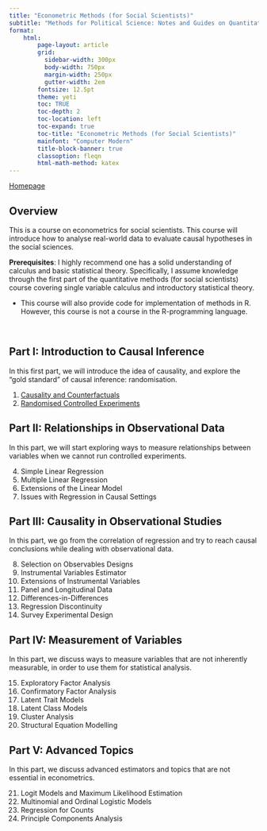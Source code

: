 ```yaml
---
title: "Econometric Methods (for Social Scientists)"
subtitle: "Methods for Political Science: Notes and Guides on Quantitative Methods"
format:
    html:
        page-layout: article
        grid:
          sidebar-width: 300px
          body-width: 750px
          margin-width: 250px
          gutter-width: 2em
        fontsize: 12.5pt
        theme: yeti
        toc: TRUE
        toc-depth: 2
        toc-location: left
        toc-expand: true
        toc-title: "Econometric Methods (for Social Scientists)"
        mainfont: "Computer Modern"
        title-block-banner: true
        classoption: fleqn
        html-math-method: katex
---
```


[Homepage](https://politicalscience.github.io)

## Overview

This is a course on econometrics for social scientists. This course will introduce how to analyse real-world data to evaluate causal hypotheses in the social sciences.

**Prerequisites**: I highly recommend one has a solid understanding of calculus and basic statistical theory. Specifically, I assume knowledge through the first part of the quantitative methods (for social scientists) course covering single variable calculus and introductory statistical theory.

-   This course will also provide code for implementation of methods in R. However, this course is not a course in the R-programming language.

<br />

## **Part I: Introduction to Causal Inference**

In this first part, we will introduce the idea of causality, and explore the "gold standard" of causal inference: randomisation.

1.  [Causality and Counterfactuals](https://politicalscience.github.io/metrics/1/1.html)
2.  [Randomised Controlled Experiments](https://politicalscience.github.io/metrics/1/2.html)

## Part II: Relationships in Observational Data

In this part, we will start exploring ways to measure relationships between variables when we cannot run controlled experiments.

4.  Simple Linear Regression
5.  Multiple Linear Regression
6.  Extensions of the Linear Model
7.  Issues with Regression in Causal Settings

## Part III: Causality in Observational Studies

In this part, we go from the correlation of regression and try to reach causal conclusions while dealing with observational data.

8.  Selection on Observables Designs
9.  Instrumental Variables Estimator
10. Extensions of Instrumental Variables
11. Panel and Longitudinal Data
12. Differences-in-Differences
13. Regression Discontinuity
14. Survey Experimental Design

## Part IV: Measurement of Variables

In this part, we discuss ways to measure variables that are not inherently measurable, in order to use them for statistical analysis.

15. Exploratory Factor Analysis
16. Confirmatory Factor Analysis
17. Latent Trait Models
18. Latent Class Models
19. Cluster Analysis
20. Structural Equation Modelling

## Part V: Advanced Topics

In this part, we discuss advanced estimators and topics that are not essential in econometrics.

21. Logit Models and Maximum Likelihood Estimation
22. Multinomial and Ordinal Logistic Models
23. Regression for Counts
24. Principle Components Analysis
